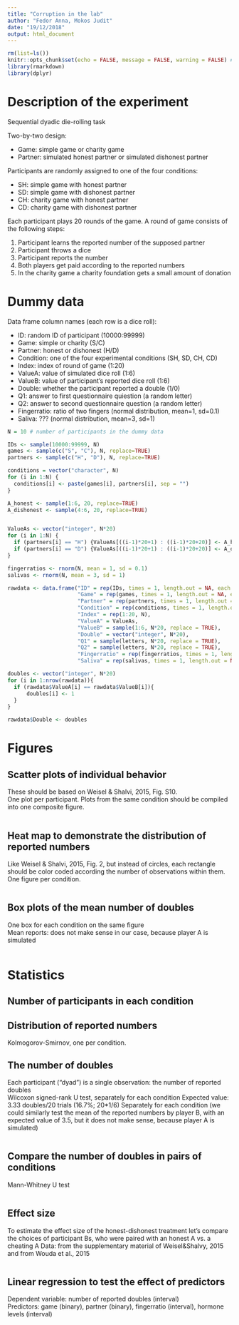 ```yaml
---
title: "Corruption in the lab"
author: "Fedor Anna, Mokos Judit"
date: "19/12/2018"
output: html_document
---
```


```r
rm(list=ls())
knitr::opts_chunk$set(echo = FALSE, message = FALSE, warning = FALSE) # global options
library(rmarkdown)
library(dplyr)
```
# Description of the experiment
    
Sequential dyadic die-rolling task  

Two-by-two design:
    
* Game: simple game or charity game
* Partner: simulated honest partner or simulated dishonest partner  

Participants are randomly assigned to one of the four conditions:

* SH: simple game with honest partner
* SD: simple game with dishonest partner
* CH: charity game with honest partner
* CD: charity game with dishonest partner  

Each participant plays 20 rounds of the game. A round of game consists of the following steps:

1. Participant learns the reported number of the supposed partner
2. Participant throws a dice
3. Participant reports the number 
4. Both players get paid according to the reported numbers
5. In the charity game a charity foundation gets a small amount of donation  

# Dummy data

Data frame column names (each row is a dice roll):

* ID: random ID of participant (10000:99999)
* Game: simple or charity (S/C)
* Partner: honest or dishonest (H/D)
* Condition: one of the four experimental conditions (SH, SD, CH, CD)
* Index: index of round of game (1:20)
* ValueA: value of simulated dice roll (1:6)
* ValueB: value of participant's reported dice roll (1:6)
* Double: whether the participant reported a double (1/0)
* Q1: answer to first questionnaire quiestion (a random letter)
* Q2: answer to second questionnaire question (a random letter)
* Fingerratio: ratio of two fingers (normal distribution, mean=1, sd=0.1)
* Saliva: ??? (normal distribution, mean=3, sd=1)

```r

N = 10 # number of participants in the dummy data

IDs <- sample(10000:99999, N)
games <- sample(c("S", "C"), N, replace=TRUE)
partners <- sample(c("H", "D"), N, replace=TRUE)

conditions = vector("character", N)
for (i in 1:N) {
  conditions[i] <- paste(games[i], partners[i], sep = "")
}

A_honest <- sample(1:6, 20, replace=TRUE)
A_dishonest <- sample(4:6, 20, replace=TRUE)


ValueAs <- vector("integer", N*20)
for (i in 1:N) {
  if (partners[i] == "H") {ValueAs[((i-1)*20+1) : ((i-1)*20+20)] <- A_honest}
  if (partners[i] == "D") {ValueAs[((i-1)*20+1) : ((i-1)*20+20)] <- A_dishonest}
}

fingerratios <- rnorm(N, mean = 1, sd = 0.1)
salivas <- rnorm(N, mean = 3, sd = 1)

rawdata <- data.frame("ID" = rep(IDs, times = 1, length.out = NA, each = 20), 
                      "Game" = rep(games, times = 1, length.out = NA, each = 20), 
                      "Partner" = rep(partners, times = 1, length.out = NA, each = 20), 
                      "Condition" = rep(conditions, times = 1, length.out = NA, each = 20),
                      "Index" = rep(1:20, N), 
                      "ValueA" = ValueAs, 
                      "ValueB" = sample(1:6, N*20, replace = TRUE), 
                      "Double" = vector("integer", N*20),
                      "Q1" = sample(letters, N*20, replace = TRUE), 
                      "Q2" = sample(letters, N*20, replace = TRUE),
                      "Fingerratio" = rep(fingerratios, times = 1, length.out = NA, each = 20),
                      "Saliva" = rep(salivas, times = 1, length.out = NA, each = 20))

doubles <- vector("integer", N*20)
for (i in 1:nrow(rawdata)){
  if (rawdata$ValueA[i] == rawdata$ValueB[i]){
      doubles[i] <- 1
  }
}

rawdata$Double <- doubles

```
# Figures

## Scatter plots of individual behavior
These should be based on Weisel & Shalvi, 2015, Fig. S10.  
One plot per participant. Plots from the same condition should be compiled into one composite figure.
```r

```

## Heat map to demonstrate the distribution of reported numbers 
Like Weisel & Shalvi, 2015, Fig. 2, but instead of circles, each rectangle should be color coded according the number of observations within them.  
One figure per condition.
```r

```

## Box plots of the mean number of doubles
One box for each condition on the same figure  
Mean reports: does not make sense in our case, because player A is simulated
```r

```

# Statistics

## Number of participants in each condition


## Distribution of reported numbers 
Kolmogorov-Smirnov, one per condition.

## The number of doubles
Each participant ("dyad") is a single observation: the number of reported doubles  
Wilcoxon signed-rank U test, separately for each condition
Expected value: 3.33 doubles/20 trials (16.7%; 20*1/6)
Separately for each condition
(we could similarly test the mean of the reported numbers by player B, with an expected value of 3.5, but it does not make sense, because player A is simulated)
```r

```

## Compare the number of doubles in pairs of conditions
Mann-Whitney U test
```r

```

## Effect size
To estimate the effect size of the honest-dishonest treatment let's compare the choices of participant Bs, who were paired with an honest A vs. a cheating A
Data: from the supplementary material of Weisel&Shalvy, 2015 and from Wouda et al., 2015
```r

```

## Linear regression to test the effect of predictors
Dependent variable: number of reported doubles (interval)  
Predictors: game (binary), partner (binary), fingerratio (interval), hormone levels (interval)

